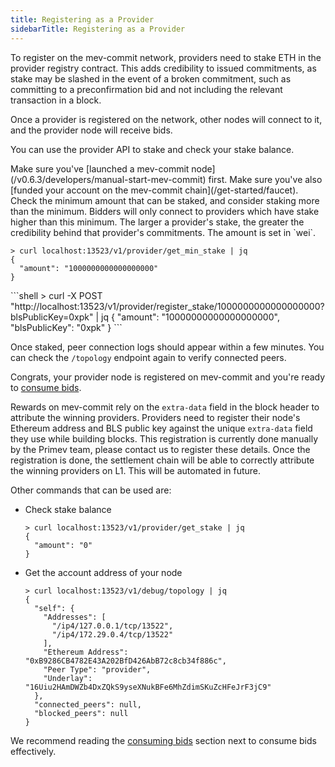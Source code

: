 ```yaml
---
title: Registering as a Provider
sidebarTitle: Registering as a Provider
---
```


To register on the mev-commit network, providers need to stake ETH in the provider registry contract. This adds credibility to issued commitments, as stake may be slashed in the event of a broken commitment, such as committing to a preconfirmation bid and not including the relevant transaction in a block.

Once a provider is registered on the network, other nodes will connect to it, and the provider node will receive bids.

You can use the provider API to stake and check your stake balance.

<Steps>
  <Step title="Launch mev-commit Node">
    Make sure you've [launched a mev-commit node](/v0.6.3/developers/manual-start-mev-commit) first.
  </Step>
  <Step title="Fund Account">
    Make sure you've also [funded your account on the mev-commit chain](/get-started/faucet).
  </Step>
  <Step title="Check Minimum Stake Amount">
    Check the minimum amount that can be staked, and consider staking more than the minimum. Bidders will only connect to providers which have stake higher than this minimum. The larger a provider's stake, the greater the credibility behind that provider's commitments. The amount is set in `wei`.

  ```shell
  > curl localhost:13523/v1/provider/get_min_stake | jq
  {
    "amount": "1000000000000000000"
  }
  ```
  </Step>
  <Step title="Register Stake with BLS PubKey">
     ```shell
      > curl -X POST "http://localhost:13523/v1/provider/register_stake/1000000000000000000?blsPublicKey=0xpk" | jq
      {
        "amount": "10000000000000000000", 
        "blsPublicKey": "0xpk"
      }
      ```

  Once staked, peer connection logs should appear within a few minutes. You can check the `/topology` endpoint again to verify connected peers.
  </Step>
</Steps>

<Check>Congrats, your provider node is registered on mev-commit and you're ready to [consume bids](/get-started/providers/consuming-bids).</Check>

<Info>Rewards on mev-commit rely on the `extra-data` field in the block header to attribute the winning providers. Providers need to register their node's Ethereum address and BLS public key against the unique `extra-data` field they use while building blocks. This registration is currently done manually by the Primev team, please contact us to register these details. Once the registration is done, the settlement chain will be able to correctly attribute the winning providers on L1. This will be automated in future.</Info>


Other commands that can be used are:

- Check stake balance

  ```shell
  > curl localhost:13523/v1/provider/get_stake | jq
  {
    "amount": "0"
  }
  ```

- Get the account address of your node

  ```shell
  > curl localhost:13523/v1/debug/topology | jq
  {
    "self": {
      "Addresses": [
        "/ip4/127.0.0.1/tcp/13522",
        "/ip4/172.29.0.4/tcp/13522"
      ],
      "Ethereum Address": "0xB9286CB4782E43A202BfD426AbB72c8cb34f886c",
      "Peer Type": "provider",
      "Underlay": "16Uiu2HAmDWZb4DxZQkS9yseXNukBFe6MhZdimSKuZcHFeJrF3jC9"
    },
    "connected_peers": null,
    "blocked_peers": null
  }
  ```

We recommend reading the [consuming bids](/get-started/providers/consuming-bids) section next to consume bids effectively.
